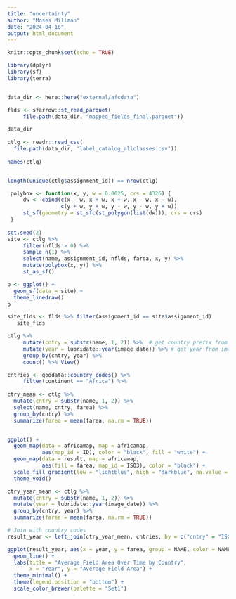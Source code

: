 ```yaml
---
title: "uncertainty"
author: "Moses Millman"
date: "2024-04-16"
output: html_document
---
```


```r

knitr::opts_chunk$set(echo = TRUE)

library(dplyr)
library(sf)
library(terra)


data_dir <- here::here("external/afcdata")

flds <- sfarrow::st_read_parquet(
     file.path(data_dir, "mapped_fields_final.parquet"))

data_dir
   
ctlg <- readr::read_csv(
  file.path(data_dir, "label_catalog_allclasses.csv"))
  
names(ctlg)


length(unique(ctlg$assignment_id)) == nrow(ctlg)

 polybox <- function(x, y, w = 0.0025, crs = 4326) {
     dw <- cbind(c(x - w, x + w, x + w, x - w, x - w),
                 c(y + w, y + w, y - w, y - w, y + w))
     st_sf(geometry = st_sfc(st_polygon(list(dw))), crs = crs)
 }
 
set.seed(2)
site <- ctlg %>%
     filter(nflds > 0) %>%
     sample_n(1) %>%
     select(name, assignment_id, nflds, farea, x, y) %>%
     mutate(polybox(x, y)) %>%
     st_as_sf()

p <- ggplot() +
  geom_sf(data = site) +
  theme_linedraw()
p

site_flds <- flds %>% filter(assignment_id == site$assignment_id)
   site_flds

ctlg %>%
     mutate(cntry = substr(name, 1, 2)) %>%  # get country prefix from name
     mutate(year = lubridate::year(image_date)) %>% # get year from image_date
     group_by(cntry, year) %>%
     count() %>% View()

cntries <- geodata::country_codes() %>%
     filter(continent == "Africa") %>%
  
ctry_mean <- ctlg %>%
  mutate(cntry = substr(name, 1, 2)) %>%
  select(name, cntry, farea) %>%
  group_by(cntry) %>%
  summarize(farea = mean(farea, na.rm = TRUE))


ggplot() +
  geom_map(data = africamap, map = africamap,
           aes(map_id = ID), color = "black", fill = "white") +
  geom_map(data = result, map = africamap,
           aes(fill = farea, map_id = ISO3), color = "black") +
  scale_fill_gradient(low = "lightblue", high = "darkblue", na.value = "grey") +
  theme_void()

ctry_year_mean <- ctlg %>%
  mutate(cntry = substr(name, 1, 2)) %>%
  mutate(year = lubridate::year(image_date)) %>%
  group_by(cntry, year) %>%
  summarize(farea = mean(farea, na.rm = TRUE))

# Join with country codes
result_year <- left_join(ctry_year_mean, cntries, by = c("cntry" = "ISO2"))

ggplot(result_year, aes(x = year, y = farea, group = NAME, color = NAME)) +
  geom_line() +
  labs(title = "Average Field Area Over Time by Country",
       x = "Year", y = "Average Field Area") +
  theme_minimal() +
  theme(legend.position = "bottom") +
  scale_color_brewer(palette = "Set1")
```
